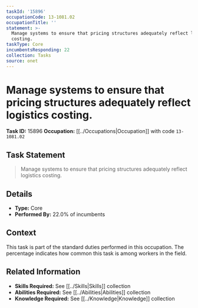 ```yaml
---
taskId: '15896'
occupationCode: 13-1081.02
occupationTitle: ''
statement: >-
  Manage systems to ensure that pricing structures adequately reflect logistics
  costing.
taskType: Core
incumbentsResponding: 22
collection: Tasks
source: onet
---
```

# Manage systems to ensure that pricing structures adequately reflect logistics costing.

**Task ID:** 15896
**Occupation:** [[../Occupations|Occupation]] with code `13-1081.02`

## Task Statement

> Manage systems to ensure that pricing structures adequately reflect logistics costing.

## Details

- **Type:** Core
- **Performed By:** 22.0% of incumbents

## Context

This task is part of the standard duties performed in this occupation. The percentage indicates how common this task is among workers in the field.

## Related Information

- **Skills Required:** See [[../Skills|Skills]] collection
- **Abilities Required:** See [[../Abilities|Abilities]] collection
- **Knowledge Required:** See [[../Knowledge|Knowledge]] collection
